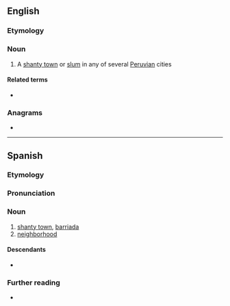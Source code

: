 ==English==

===Etymology===
{{bor|en|es|barriada}}

===Noun===
{{en-noun}}

# A [[shanty town]] or [[slum]] in any of several [[Peruvian]] cities

====Related terms====
* {{l|en|barrio}}

===Anagrams===
* {{anagrams|en|a=aaabdirr|arribada|baradari}}

----

==Spanish==

===Etymology===
{{af|es|barrio|-ada}}

===Pronunciation===
{{es-pr}}

===Noun===
{{es-noun|f}}

# [[shanty town]], [[#English|barriada]]
# [[neighborhood]]

====Descendants====
* {{desc|en|barriada|bor=1}}

===Further reading===
* {{R:es:DRAE}}